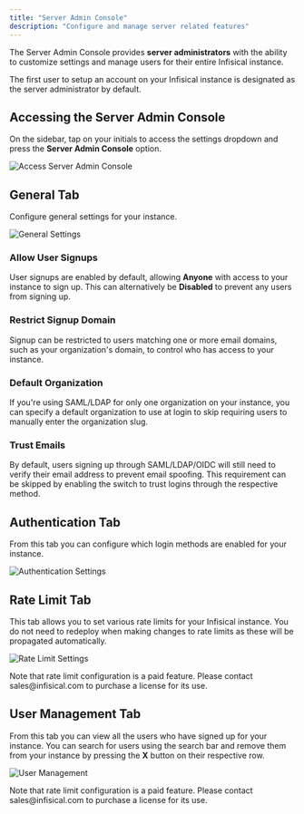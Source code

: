 ```yaml
---
title: "Server Admin Console"
description: "Configure and manage server related features"
---
```


The Server Admin Console provides **server administrators** with the ability to
customize settings and manage users for their entire Infisical instance.

<Note>
    The first user to setup an account on your Infisical instance is designated as the server administrator by default.
</Note>

## Accessing the Server Admin Console


On the sidebar, tap on your initials to access the settings dropdown and press the **Server Admin Console** option.

![Access Server Admin Console](/images/platform/admin-panels/access-server-admin-panel.png)

## General Tab
Configure general settings for your instance.

![General Settings](/images/platform/admin-panels/admin-panel-general.png)


### Allow User Signups

User signups are enabled by default, allowing **Anyone** with access to your instance to sign up. This can alternatively be **Disabled** to prevent any users from signing up.

### Restrict Signup Domain

Signup can be restricted to users matching one or more email domains, such as your organization's domain, to control who has access to your instance.

### Default Organization

If you're using SAML/LDAP for only one organization on your instance, you can specify a default organization to use at login to skip requiring users to manually enter the organization slug.

### Trust Emails

By default, users signing up through SAML/LDAP/OIDC will still need to verify their email address to prevent email spoofing. This requirement can be skipped by enabling the switch to trust logins through the respective method.


## Authentication Tab

From this tab you can configure which login methods are enabled for your instance.

![Authentication Settings](/images/platform/admin-panels/admin-panel-auths.png)


## Rate Limit Tab

This tab allows you to set various rate limits for your Infisical instance. You do not need to redeploy when making changes to rate limits as these will be propagated automatically.

![Rate Limit Settings](/images/platform/admin-panels/admin-panel-rate-limits.png)


<Note>
  Note that rate limit configuration is a paid feature. Please contact sales@infisical.com to purchase a license for its use.
</Note>

## User Management Tab

From this tab you can view all the users who have signed up for your instance. You can search for users using the search bar and remove them from your instance by pressing the **X** button on their respective row.

![User Management](/images/platform/admin-panels/admin-panel-users.png)

<Note>
    Note that rate limit configuration is a paid feature. Please contact sales@infisical.com to purchase a license for its use.
</Note>
